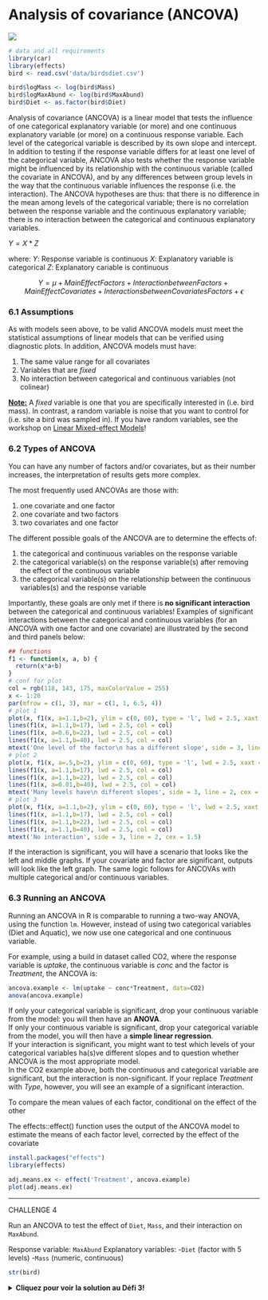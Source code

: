 # Analysis of covariance (ANCOVA)
![](images/schema_ancova.png)
```r
# data and all requirements
library(car)
library(effects)
bird <- read.csv('data/birdsdiet.csv')

bird$logMass <- log(bird$Mass)
bird$logMaxAbund <- log(bird$MaxAbund)
bird$Diet <- as.factor(bird$Diet)
```



Analysis of covariance (ANCOVA) is a linear model that tests the
influence of one categorical explanatory variable (or more) and one
continuous explanatory variable (or more) on a continuous response
variable. Each level of the categorical variable is described by its own
slope and intercept. In addition to testing if the response variable
differs for at least one level of the categorical variable, ANCOVA also
tests whether the response variable might be influenced by its
relationship with the continuous variable (called the covariate in
ANCOVA), and by any differences between group levels in the way that the
continuous variable influences the response (i.e. the interaction). The
ANCOVA hypotheses are thus: that there is no difference in the mean
among levels of the categorical variable; there is no correlation
between the response variable and the continuous explanatory variable;
there is no interaction between the categorical and continuous
explanatory variables.

$Y = X * Z$

where:
$Y$: Response variable is continuous
$X$: Explanatory variable is categorical
$Z$: Explanatory cariable is continuous

$$Y = \mu + Main Effect Factors + Interaction between Factors + Main Effect Covariates + Interactions between Covariates Factors + \epsilon$$

### 6.1 Assumptions

As with models seen above, to be valid ANCOVA models must meet the
statistical assumptions of linear models that can be verified using
diagnostic plots. In addition, ANCOVA models must have:

1.  The same value range for all covariates
2.  Variables that are *fixed*
3.  No interaction between categorical and continuous variables (not colinear)

**[Note:]{.ul}** A *fixed* variable is one that you are specifically
interested in (i.e. bird mass). In contrast, a random variable is noise
that you want to control for (i.e. site a bird was sampled in). If you
have random variables, see the workshop on [Linear Mixed-effect
Models](https://github.com/QCBSRworkshops/workshop06)!

### 6.2 Types of ANCOVA

You can have any number of factors and/or covariates, but as their
number increases, the interpretation of results gets more complex.

The most frequently used ANCOVAs are those with:

1.  one covariate and one factor
2.  one covariate and two factors
3.  two covariates and one factor

The different possible goals of the ANCOVA are to determine the effects
of:

1.  the categorical and continuous variables on the response variable
2.  the categorical variable(s) on the response variable(s) after
    removing the effect of the continuous variable
3.  the categorical variable(s) on the relationship between the
    continuous variables(s) and the response variable

Importantly, these goals are only met if there is **no significant interaction** between the categorical and continuous variables! Examples
of significant interactions between the categorical and continuous
variables (for an ANCOVA with one factor and one covariate) are
illustrated by the second and third panels below:


```r
## functions
f1 <- function(x, a, b) {
  return(x*a+b)
}
# conf for plot
col = rgb(118, 143, 175, maxColorValue = 255)
x <- 1:20
par(mfrow = c(1, 3), mar = c(1, 1, 6.5, 4))
# plot 1
plot(x, f1(x, a=1.1,b=2), ylim = c(0, 60), type = 'l', lwd = 2.5, xaxt = "n", yaxt = "n", xlab = "", ylab = "", bty='l', col = col)
lines(f1(x, a=1.1,b=17), lwd = 2.5, col = col)
lines(f1(x, a=0.6,b=22), lwd = 2.5, col = col)
lines(f1(x, a=1.1,b=40), lwd = 2.5, col = col)
mtext('One level of the factor\n has a different slope', side = 3, line = 2, cex = 1.5)
# plot 2
plot(x, f1(x, a=.5,b=2), ylim = c(0, 60), type = 'l', lwd = 2.5, xaxt = "n", yaxt = "n", xlab = "", ylab = "", bty='l', col = col)
lines(f1(x, a=1.1,b=17), lwd = 2.5, col = col)
lines(f1(x, a=1.1,b=22), lwd = 2.5, col = col)
lines(f1(x, a=0.01,b=40), lwd = 2.5, col = col)
mtext('Many levels have\n different slopes', side = 3, line = 2, cex = 1.5)
# plot 3
plot(x, f1(x, a=1.1,b=2), ylim = c(0, 60), type = 'l', lwd = 2.5, xaxt = "n", yaxt = "n", xlab = "", ylab = "", bty='l', col = col)
lines(f1(x, a=1.1,b=17), lwd = 2.5, col = col)
lines(f1(x, a=1.1,b=22), lwd = 2.5, col = col)
lines(f1(x, a=1.1,b=40), lwd = 2.5, col = col)
mtext('No interaction', side = 3, line = 2, cex = 1.5)
```

If the interaction is significant, you will have a scenario that looks like the left and middle graphs. If your covariate and factor are significant, outputs will look like the left graph. The same logic follows for ANCOVAs with multiple categorical and/or
continuous variables.

### 6.3 Running an ANCOVA

Running an ANCOVA in R is comparable to running a two-way ANOVA, using
the function `lm`. However, instead of using two categorical variables
(Diet and Aquatic), we now use one categorical and one continuous
variable.

For example, using a build in dataset called CO2, where the response
variable is *uptake*, the continuous variable is *conc* and the factor
is *Treatment*, the ANCOVA is:

```r
ancova.example <- lm(uptake ~ conc*Treatment, data=CO2)
anova(ancova.example)
```

If only your categorical variable is significant, drop your continuous
variable from the model: you will then have an **ANOVA**.\
If only your continuous variable is significant, drop your categorical
variable from the model, you will then have a **simple linear
regression**.\
If your interaction is significant, you might want to test which levels
of your categorical variables ha(s)ve different slopes and to question
whether ANCOVA is the most appropriate model.\
In the CO2 example above, both the continuous and categorical variable
are significant, but the interaction is non-significant. If your replace
*Treatment* with *Type*, however, you will see an example of a
significant interaction.

To compare the mean values of each factor, conditional on the effect of the other

The effects::effect() function uses the output of the ANCOVA model to estimate the means of each factor level, corrected by the effect of the covariate

```r
install.packages("effects")
library(effects)
```

```r

adj.means.ex <- effect('Treatment', ancova.example)
plot(adj.means.ex)
```

------------------------------------------------------------------------

CHALLENGE 4

Run an ANCOVA to test the effect of `Diet`, `Mass`, and their
interaction on `MaxAbund`.\

Response variable: `MaxAbund`
Explanatory variables: 
-`Diet` (factor with 5 levels)
-`Mass` (numeric, continuous)

```r
str(bird)
```


<details>
  <summary>**Cliquez pour voir la solution au Défi 3!**</summary>

```r
# If you did the section on Contrasts above, you will need to reset the contrast to Treatment for ease of
# comparison using the ''options()'' function
# Otherwise, skip the first line of code below
options(contrasts=c("contr.treatment", "contr.poly"))

#solution
ancov1 <- lm(logMaxAbund ~ logMass*Diet, data=bird)
anova(ancov1)

summary(ancov1)

```

In this case, the interaction term is not significant, meaning that the
effect of *logMass* on *logMaxAbund* does not differ between Diet
groups. The interaction term can thus be dropped, and the ANCOVA model
becomes:

```r
ancov2 <- lm(logMaxAbund ~ logMass + Diet, data=bird)
```

Because the R output shows that diet is also non-significant, this term
is dropped, and the final model corresponds to:

```r
lm2 <- lm(logMaxAbund ~ logMass, data=bird)
```

The model results can also be graphically represented using a plot of
the response variable as a function of the continuous explanatory
variable with different point and line colours for the different levels
of the categorical variable.

Plot the ANCOVA intercept and slopes (model ancov1 above) using the
`abline()` and `coef()` functions.

```r
coef(ancov1)


plot(logMaxAbund~logMass, data=bird, col=Diet, pch=19, ylab=expression("log"[10]*"(Maximum Abundance)"),
     xlab=expression("log"[10]*"(Mass)"))
abline(a=coef(ancov1)[1],b=coef(ancov1)[2], col="deepskyblue1")
abline(a=sum(coef(ancov1)[1]+coef(ancov1)[3]),b=sum(coef(ancov1)[2]+coef(ancov1)[7]),col="green2", lwd=2)
abline(a=sum(coef(ancov1)[1]+coef(ancov1)[4]),b=sum(coef(ancov1)[2]+coef(ancov1)[8]),col="orange1", lwd=2)
abline(a=sum(coef(ancov1)[1]+coef(ancov1)[5]),b=sum(coef(ancov1)[2]+coef(ancov1)[9]),col="lightsteelblue1",
       lwd=2)
abline(a=sum(coef(ancov1)[1]+coef(ancov1)[6]),b=sum(coef(ancov1)[2]+coef(ancov1)[10]),col="darkcyan", lwd=2)
```

</details>
